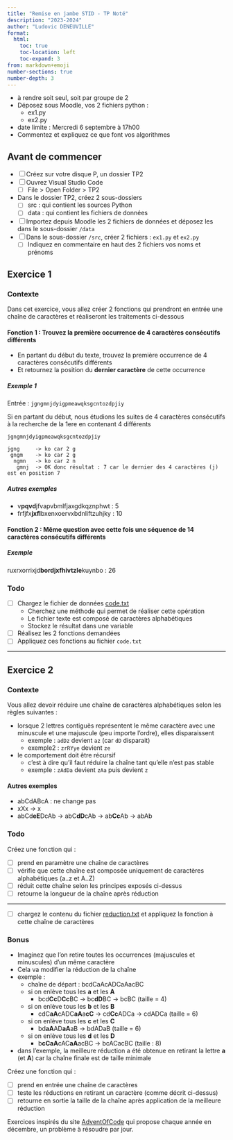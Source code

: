 ```yaml
---
title: "Remise en jambe STID - TP Noté"
description: "2023-2024"
author: "Ludovic DENEUVILLE"
format:
  html:
    toc: true
    toc-location: left
    toc-expand: 3
from: markdown+emoji
number-sections: true
number-depth: 3
---
```


- à rendre soit seul, soit par groupe de 2
- Déposez sous Moodle, vos 2 fichiers python : 
    - ex1.py
    - ex2.py
- date limite : Mercredi 6 septembre à 17h00
- Commentez et expliquez ce que font vos algorithmes


## Avant de commencer{.unnumbered}

- [ ] Créez sur votre disque P, un dossier TP2
- [ ] Ouvrez Visual Studio Code
    - [ ] File > Open Folder > TP2
- Dans le dossier TP2, créez 2 sous-dossiers
    - [ ] src : qui contient les sources Python
    - [ ] data : qui contient les fichiers de données
- [ ] Importez depuis Moodle les 2 fichiers de données et déposez les dans le sous-dossier `/data`
- [ ] Dans le sous-dossier `/src`, créer 2 fichiers : `ex1.py` et `ex2.py`
    - [ ] Indiquez en commentaire en haut des 2 fichiers vos noms et prénoms


## Exercice 1 

### Contexte

Dans cet exercice, vous allez créer 2 fonctions qui prendront en entrée une chaîne de caractères et réaliseront les traitements ci-dessous


#### Fonction 1 : Trouvez la première occurrence de 4 caractères consécutifs différents

- En partant du début du texte, trouvez la première occurrence de 4 caractères consécutifs différents
- Et retournez la position du **dernier caractère** de cette occurrence

##### Exemple 1

Entrée : `jgngmnjdyigpmeawqksgcntozdpjiy`

Si en partant du début, nous étudions les suites de 4 caractères consécutifs à la recherche de la 1ere en contenant 4 différents

```
jgngmnjdyigpmeawqksgcntozdpjiy

jgng     -> ko car 2 g
 gngm    -> ko car 2 g
  ngmn   -> ko car 2 n
   gmnj  -> OK donc résultat : 7 car le dernier des 4 caractères (j) est en position 7 
```

##### Autres exemples

- v**pqvd**jfvapvbmlfjaxgdkqznphwt : 5
- frfjfx**jxfl**bxenxoervxbdnliftzuhjky : 10


#### Fonction 2 : Même question avec cette fois une séquence de 14 caractères consécutifs différents 

##### Exemple

ruxrxorrixjd**bordjxfhivtzle**kuynbo : 26


### Todo

- [ ] Chargez le fichier de données [code.txt](./data/code.txt){target="_blank"}
    - Cherchez une méthode qui permet de réaliser cette opération
    - Le fichier texte est composé de caractères alphabétiques
    - Stockez le résultat dans une variable
- [ ] Réalisez les 2 fonctions demandées
- [ ] Appliquez ces fonctions au fichier `code.txt`



---

## Exercice 2

### Contexte

Vous allez devoir réduire une chaîne de caractères alphabétiques selon les règles suivantes :

- lorsque 2 lettres contiguës représentent le même caractère avec une minuscule et une majuscule (peu importe l'ordre), elles disparaissent
    - exemple : `adDz` devient `az` (car `dD` disparait)
    - exemple2 : `zrRYye` devient `ze`
- le comportement doit être récursif
    - c'est à dire qu'il faut réduire la chaîne tant qu'elle n'est pas stable
    - exemple : `zAdDa` devient `zAa` puis devient `z`


#### Autres exemples

- abCdABcA : ne change pas
- xXx -> x
- abCd**eE**DcAb -> abC**dD**cAb -> ab**Cc**Ab -> abAb


### Todo

Créez une fonction qui :

- [ ] prend en paramètre une chaîne de caractères
- [ ] vérifie que cette chaîne est composée uniquement de caractères alphabétiques (a..z et A..Z)
- [ ] réduit cette chaîne selon les principes exposés ci-dessus
- [ ] retourne la longueur de la chaîne après réduction

---

- [ ] chargez le contenu du fichier [reduction.txt](./data/reduction.txt){target="_blank"} et appliquez la fonction à cette chaîne de caractères

### Bonus

- Imaginez que l'on retire toutes les occurrences (majuscules et minuscules) d'un même caractère
- Cela va modifier la réduction de la chaîne
- exemple : 
    - chaîne de départ : bcdCaAcADCaAacBC
    - si on enlève tous les **a** et les **A**
        - bcd**Cc**D**Cc**BC -> bc**dD**BC -> bcBC (taille = 4)
    - si on enlève tous les **b** et les **B**
        - cdC**aA**cADC**aA**a**cC** -> cd**Cc**ADCa -> cdADCa (taille = 6)
    - si on enlève tous les **c** et les **C**
        - bd**aA**AD**aA**aB -> bdADaB (taille = 6)
    - si on enlève tous les **d** et les **D**
        - b**cCaA**cAC**aA**acBC -> bcACacBC (taille : 8)
- dans l'exemple, la meilleure réduction a été obtenue en retirant la lettre **a** (et **A**) car la chaîne finale est de taille minimale

Créez une fonction qui :

- [ ] prend en entrée une chaîne de caractères
- [ ] teste les réductions en retirant un caractère (comme décrit ci-dessus)
- [ ] retourne en sortie la taille de la chaîne après application de la meilleure réduction

::: {.callout-tip title="Source"}
Exercices inspirés du site [AdventOfCode](https://adventofcode.com/){target="_blank"} qui propose chaque année en décembre, un problème à résoudre par jour.
:::


